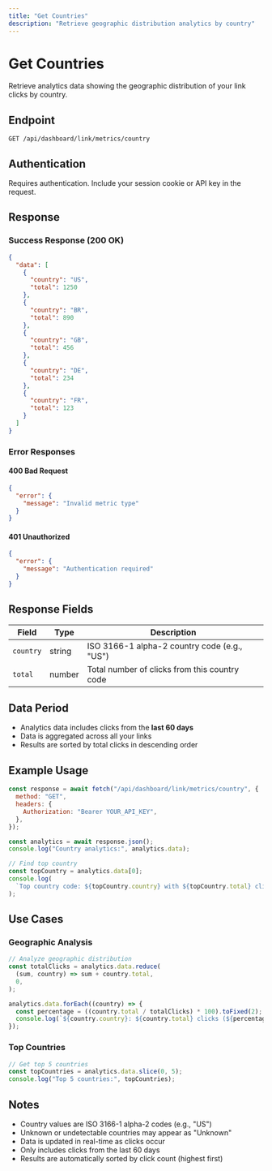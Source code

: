 ```yaml
---
title: "Get Countries"
description: "Retrieve geographic distribution analytics by country"
---
```


# Get Countries

Retrieve analytics data showing the geographic distribution of your link clicks by country.

## Endpoint

```
GET /api/dashboard/link/metrics/country
```

## Authentication

Requires authentication. Include your session cookie or API key in the request.

## Response

### Success Response (200 OK)

```json
{
  "data": [
    {
      "country": "US",
      "total": 1250
    },
    {
      "country": "BR",
      "total": 890
    },
    {
      "country": "GB",
      "total": 456
    },
    {
      "country": "DE",
      "total": 234
    },
    {
      "country": "FR",
      "total": 123
    }
  ]
}
```

### Error Responses

#### 400 Bad Request

```json
{
  "error": {
    "message": "Invalid metric type"
  }
}
```

#### 401 Unauthorized

```json
{
  "error": {
    "message": "Authentication required"
  }
}
```

## Response Fields

| Field     | Type   | Description                                     |
| --------- | ------ | ----------------------------------------------- |
| `country` | string | ISO 3166-1 alpha-2 country code (e.g., "US")    |
| `total`   | number | Total number of clicks from this country code   |

## Data Period

- Analytics data includes clicks from the **last 60 days**
- Data is aggregated across all your links
- Results are sorted by total clicks in descending order

## Example Usage

```javascript
const response = await fetch("/api/dashboard/link/metrics/country", {
  method: "GET",
  headers: {
    Authorization: "Bearer YOUR_API_KEY",
  },
});

const analytics = await response.json();
console.log("Country analytics:", analytics.data);

// Find top country
const topCountry = analytics.data[0];
console.log(
  `Top country code: ${topCountry.country} with ${topCountry.total} clicks`,
);
```

## Use Cases

### Geographic Analysis

```javascript
// Analyze geographic distribution
const totalClicks = analytics.data.reduce(
  (sum, country) => sum + country.total,
  0,
);

analytics.data.forEach((country) => {
  const percentage = ((country.total / totalClicks) * 100).toFixed(2);
  console.log(`${country.country}: ${country.total} clicks (${percentage}%)`);
});
```

### Top Countries

```javascript
// Get top 5 countries
const topCountries = analytics.data.slice(0, 5);
console.log("Top 5 countries:", topCountries);
```

## Notes

- Country values are ISO 3166-1 alpha-2 codes (e.g., "US")
- Unknown or undetectable countries may appear as "Unknown"
- Data is updated in real-time as clicks occur
- Only includes clicks from the last 60 days
- Results are automatically sorted by click count (highest first)
